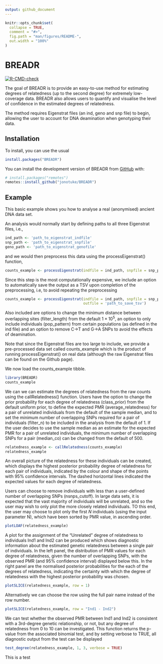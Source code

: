 ```yaml
---
output: github_document
---
```


<!-- README.md is generated from README.Rmd. Please edit that file -->

```r
knitr::opts_chunk$set(
  collapse = TRUE,
  comment = "#>",
  fig.path = "man/figures/README-",
  out.width = "100%"
)
```

# BREADR

<!-- badges: start -->
[![R-CMD-check](https://github.com/jonotuke/BREADR/actions/workflows/R-CMD-check.yaml/badge.svg)](https://github.com/jonotuke/BREADR/actions/workflows/R-CMD-check.yaml)
<!-- badges: end -->

The goal of BREADR is to provide an easy-to-use method for estimating degrees of relatedness (up to the second degree) for extremely low-coverage data. BREADR also allows users to quantify and visualise the level of confidence in the estimated degrees of relatedness. 

The method requires Eigenstrat files (an ind, geno and snp file) to begin, allowing the user to account for DNA deamination when genotyping their data. 

## Installation

To install, you can use the usual

```r
install.packages("BREADR")
```

You can install the development version of BREADR from [GitHub](https://github.com/) with:

```r
# install.packages("remotes")
remotes::install_github("jonotuke/BREADR")
```

## Example

This basic example shows you how to analyse a real (anonymised) ancient DNA data set. 

An analysis would normally start by defining paths to all three Eigenstrat files, i.e.,
```r
ind_path <- 'path_to_eigenstrat_indfile'
snp_path <- 'path_to_eigenstrat_snpfile'
geno_path <- 'path_to_eigenstrat_genofile'
```
and we would then preprocess this data using the processEigenstrat() function,
```r
counts_example <- processEigenstrat(indfile = ind_path, snpfile = snp_path, genofile = geno_path)
```
Since this step is the most computationally expensive, we include an option to automatically save the output as a TSV upon completion of the preprocessing, i.e, to avoid repeating the preprocessing
```r
counts_example <- processEigenstrat(indfile = ind_path, snpfile = snp_path, genofile = geno_path, 
                                    outfile = 'path_to_save_tsv')
```
Also included are options to change the minimum distance between overlapping sites (filter_length) from the default $1\times 10^5,$ an option to only include individuals (pop_pattern) from certain populations (as defined in the ind file) and an option to remove C->T and G->A SNPs to avoid the effects of deamination.

Note that since the Eigenstrat files are too large to include, we provide a pre-processed data set called counts_example which is the product of running processEigenstrat() on real data (although the raw Eigenstrat files can be found on the Github page). 

We now load the counts_example tibble. 

```r
library(BREADR)
counts_example
```

We can we can estimate the degrees of relatedness from the raw counts using the callRelatedness() function. Users have the option to change the prior probability for each degree of relatedness (class_prior) from the default uniform prior, to define the expected PMR (average_relatedness) for a pair of unrelated individuals from the default of the sample median, and to set the minimum number of overlapping SNPs required for a pair of individuals (filter_n) to be included in the analysis from the default of 1. If the user decides to use the sample median as an estimate for the expected PMR for a pair of unrelated individuals, the minimum number of overlapping SNPs for a pair (median_co) can be changed from the default of 500.

```r
relatedness_example <- callRelatedness(counts_example)
relatedness_example
```


An overall picture of the relatedness for these individuals can be created, which displays the highest posterior probability degree of relatedness for each pair of individuals, indicated by the colour and shape of the points with 95% confidence intervals. The dashed horizontal lines indicated the expected values for each degree of relatedness.

Users can choose to remove individuals with less than a user-defined number of overlapping SNPs (nsnps_cutoff). In large data sets, it is expected that the vast majority of individuals will be unrelated, and so the user may wish to only plot the more closely related individuals. TO this end, the user may choose to plot only the first $N$ individuals (using the  input parameter N), which have been sorted by PMR value, in ascending order.

```r
plotLOAF(relatedness_example)
```



A  plot for the assignment of the "Unrelated" degree of relatedness to individuals Ind1 and Ind2 can be produced which shows diagnostic information about the estimated genetic relatedness between a single pair of individuals. In the left panel, the distribution of PMR values for each degree of relatedness, given the number of overlapping SNPs, with the observed PMR (and 95% confidence interval) displayed below this. In the right panel are the normalised posterior probabilities for the each of the degrees of relatedness, indicating the certainty with which the degree of relatedness with the highest posterior probability was chosen.

```r
plotSLICE(relatedness_example, row = 1)
```


Alternatively we can choose the row using the full pair name instead of the row number.

```r
plotSLICE(relatedness_example, row = "Ind1 - Ind2")
```

We can test whether the observed PMR between Ind1 and Ind2 is consistent with a 3rd-degree genetic relationship, or not, but any degree of relatedness from 0 to 10 can be investigated. This function returns the p-value from the associated binomial test, and by setting verbose to TRUE, all diagnostic output from the test can be displayed

```r
test_degree(relatedness_example, 1, 3, verbose = TRUE)
```


This is a test